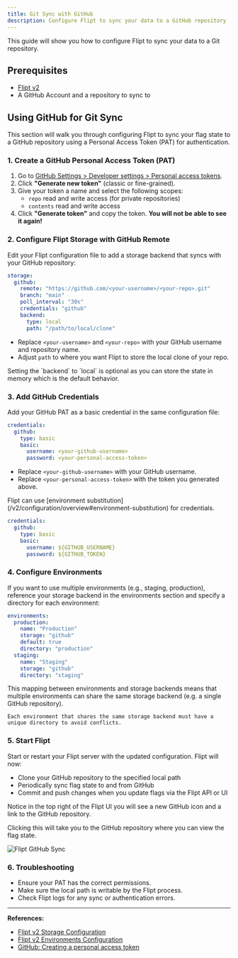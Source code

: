```yaml
---
title: Git Sync with GitHub
description: Configure Flipt to sync your data to a GitHub repository
---
```


This guide will show you how to configure Flipt to sync your data to a Git repository.

## Prerequisites

- [Flipt v2](/v2/quickstart)
- A GitHub Account and a repository to sync to

## Using GitHub for Git Sync

This section will walk you through configuring Flipt to sync your flag state to a GitHub repository using a Personal Access Token (PAT) for authentication.

### 1. Create a GitHub Personal Access Token (PAT)

1. Go to [GitHub Settings > Developer settings > Personal access tokens](https://github.com/settings/tokens).
2. Click **"Generate new token"** (classic or fine-grained).
3. Give your token a name and select the following scopes:
   - `repo` read and write access (for private repositories)
   - `contents` read and write access
4. Click **"Generate token"** and copy the token. **You will not be able to see it again!**

### 2. Configure Flipt Storage with GitHub Remote

Edit your Flipt configuration file to add a storage backend that syncs with your GitHub repository:

```yaml
storage:
  github:
    remote: "https://github.com/<your-username>/<your-repo>.git"
    branch: "main"
    poll_interval: "30s"
    credentials: "github"
    backend:
      type: local
      path: "/path/to/local/clone"
```

- Replace `<your-username>` and `<your-repo>` with your GitHub username and repository name.
- Adjust `path` to where you want Flipt to store the local clone of your repo.

<Note>
  Setting the `backend` to `local` is optional as you can store the state in
  memory which is the default behavior.
</Note>

### 3. Add GitHub Credentials

Add your GitHub PAT as a basic credential in the same configuration file:

```yaml
credentials:
  github:
    type: basic
    basic:
      username: <your-github-username>
      password: <your-personal-access-token>
```

- Replace `<your-github-username>` with your GitHub username.
- Replace `<your-personal-access-token>` with the token you generated above.

<Tip>
  Flipt can use [environment
  substitution](/v2/configuration/overview#environment-substitution) for
  credentials.
</Tip>

```yaml
credentials:
  github:
    type: basic
    basic:
      username: ${GITHUB_USERNAME}
      password: ${GITHUB_TOKEN}
```

### 4. Configure Environments

If you want to use multiple environments (e.g., staging, production), reference your storage backend in the environments section and specify a directory for each environment:

```yaml
environments:
  production:
    name: "Production"
    storage: "github"
    default: true
    directory: "production"
  staging:
    name: "Staging"
    storage: "github"
    directory: "staging"
```

<Tip>
    This mapping between environments and storage backends means that multiple environments can share the same storage backend (e.g. a single GitHub repository).

    Each environment that shares the same storage backend must have a unique directory to avoid conflicts.

</Tip>

### 5. Start Flipt

Start or restart your Flipt server with the updated configuration. Flipt will now:

- Clone your GitHub repository to the specified local path
- Periodically sync flag state to and from GitHub
- Commit and push changes when you update flags via the Flipt API or UI

Notice in the top right of the Flipt UI you will see a new GitHub icon and a link to the GitHub repository.

Clicking this will take you to the GitHub repository where you can view the flag state.

![Flipt GitHub Sync](/v2/images/guides/operations/storage/github_linked.png)

### 6. Troubleshooting

- Ensure your PAT has the correct permissions.
- Make sure the local path is writable by the Flipt process.
- Check Flipt logs for any sync or authentication errors.

---

**References:**

- [Flipt v2 Storage Configuration](/v2/configuration/storage)
- [Flipt v2 Environments Configuration](/v2/configuration/environments)
- [GitHub: Creating a personal access token](https://docs.github.com/en/authentication/keeping-your-account-and-data-secure/creating-a-personal-access-token)
